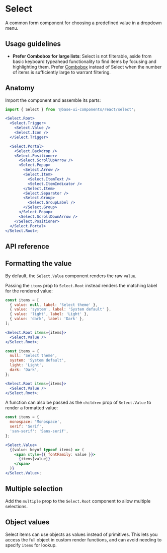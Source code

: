 # Select

<Subtitle>A common form component for choosing a predefined value in a dropdown menu.</Subtitle>
<Meta
  name="description"
  content="A high-quality, unstyled React select component that allows you for choosing a predefined value in a dropdown menu."
/>

<Demo path="./demos/hero" />

## Usage guidelines

- **Prefer Combobox for large lists**: Select is not filterable, aside from basic keyboard typeahead functionality to find items by focusing and highlighting them. Prefer [Combobox](/react/components/combobox) instead of Select when the number of items is sufficiently large to warrant filtering.

## Anatomy

Import the component and assemble its parts:

```jsx title="Anatomy"
import { Select } from '@base-ui-components/react/select';

<Select.Root>
  <Select.Trigger>
    <Select.Value />
    <Select.Icon />
  </Select.Trigger>

  <Select.Portal>
    <Select.Backdrop />
    <Select.Positioner>
      <Select.ScrollUpArrow />
      <Select.Popup>
        <Select.Arrow />
        <Select.Item>
          <Select.ItemText />
          <Select.ItemIndicator />
        </Select.Item>
        <Select.Separator />
        <Select.Group>
          <Select.GroupLabel />
        </Select.Group>
      </Select.Popup>
      <Select.ScrollDownArrow />
    </Select.Positioner>
  </Select.Portal>
</Select.Root>;
```

## API reference

<Reference
  component="Select"
  parts="Root, Trigger, Value, Icon, Backdrop, Portal, Positioner, Popup, Arrow, Item, ItemText, ItemIndicator, Group, GroupLabel, ScrollUpArrow, ScrollDownArrow, Separator"
/>

## Formatting the value

By default, the `Select.Value` component renders the raw `value`.

Passing the `items` prop to `Select.Root` instead renders the matching label for the rendered value:

```jsx title="items prop (Array)" "items"1,3
const items = [
  { value: null, label: 'Select theme' },
  { value: 'system', label: 'System default' },
  { value: 'light', label: 'Light' },
  { value: 'dark', label: 'Dark' },
];

<Select.Root items={items}>
  <Select.Value />
</Select.Root>;
```

```jsx title="items prop (Record)" "items"1,3
const items = {
  null: 'Select theme',
  system: 'System default',
  light: 'Light',
  dark: 'Dark',
};

<Select.Root items={items}>
  <Select.Value />
</Select.Root>;
```

A function can also be passed as the `children` prop of `Select.Value` to render a formatted value:

```jsx title="Lookup map" {8-12}
const items = {
  monospace: 'Monospace',
  serif: 'Serif',
  'san-serif': 'Sans-serif',
};

<Select.Value>
  {(value: keyof typeof items) => (
    <span style={{ fontFamily: value }}>
      {items[value]}
    </span>
  )}
</Select.Value>;
```

## Multiple selection

Add the `multiple` prop to the `Select.Root` component to allow multiple selections.

<Demo path="./demos/multiple" compact />

## Object values

Select items can use objects as values instead of primitives. This lets you access the full object in custom render functions, and can avoid needing to specify `items` for lookup.

<Demo path="./demos/object-values" compact />
